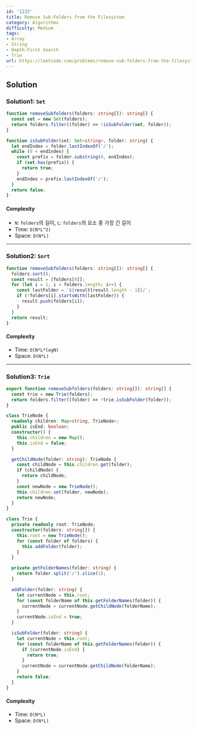 ```yaml
---
id: '1233'
title: Remove Sub-Folders from the Filesystem
category: Algorithms
difficulty: Medium
tags:
- Array
- String
- Depth-First Search
- Trie
url: https://leetcode.com/problems/remove-sub-folders-from-the-filesystem
---
```


## Solution

### Solution1: `Set`

```typescript filename="solution.ts" copy
function removeSubfolders(folders: string[]): string[] {
  const set = new Set(folders);
  return folders.filter((folder) => !isSubFolder(set, folder));
}

function isSubFolder(set: Set<string>, folder: string) {
  let endIndex = folder.lastIndexOf('/');
  while (0 < endIndex) {
    const prefix = folder.substring(0, endIndex);
    if (set.has(prefix)) {
      return true;
    }
    endIndex = prefix.lastIndexOf('/');
  }
  return false;
}
```

#### Complexity

- `N`: `folders`의 길이, `L`: `folders`의 요소 중 가장 긴 길이
- Time: `O(N*L^2)`
- Space: `O(N*L)`

---

### Solution2: `Sort`

```typescript filename="solution.ts" copy
function removeSubfolders(folders: string[]): string[] {
  folders.sort();
  const result = [folders[0]];
  for (let i = 1; i < folders.length; i++) {
    const lastFolder = `${result[result.length - 1]}/`;
    if (!folders[i].startsWith(lastFolder)) {
      result.push(folders[i]);
    }
  }
  return result;
}
```

#### Complexity

- Time: `O(N*L*logN)`
- Space: `O(N*L)`

---

### Solution3: `Trie`

```typescript filename="solution.ts" copy
export function removeSubfolders(folders: string[]): string[] {
  const trie = new Trie(folders);
  return folders.filter((folder) => !trie.isSubFolder(folder));
}

class TrieNode {
  readonly children: Map<string, TrieNode>;
  public isEnd: boolean;
  constructor() {
    this.children = new Map();
    this.isEnd = false;
  }

  getChildNode(folder: string): TrieNode {
    const childNode = this.children.get(folder);
    if (childNode) {
      return childNode;
    }
    const newNode = new TrieNode();
    this.children.set(folder, newNode);
    return newNode;
  }
}

class Trie {
  private readonly root: TrieNode;
  constructor(folders: string[]) {
    this.root = new TrieNode();
    for (const folder of folders) {
      this.addFolder(folder);
    }
  }

  private getFolderNames(folder: string) {
    return folder.split('/').slice(1);
  }

  addFolder(folder: string) {
    let currentNode = this.root;
    for (const folderName of this.getFolderNames(folder)) {
      currentNode = currentNode.getChildNode(folderName);
    }
    currentNode.isEnd = true;
  }

  isSubFolder(folder: string) {
    let currentNode = this.root;
    for (const folderName of this.getFolderNames(folder)) {
      if (currentNode.isEnd) {
        return true;
      }
      currentNode = currentNode.getChildNode(folderName);
    }
    return false;
  }
}
```

#### Complexity

- Time: `O(N*L)`
- Space: `O(N*L)`

